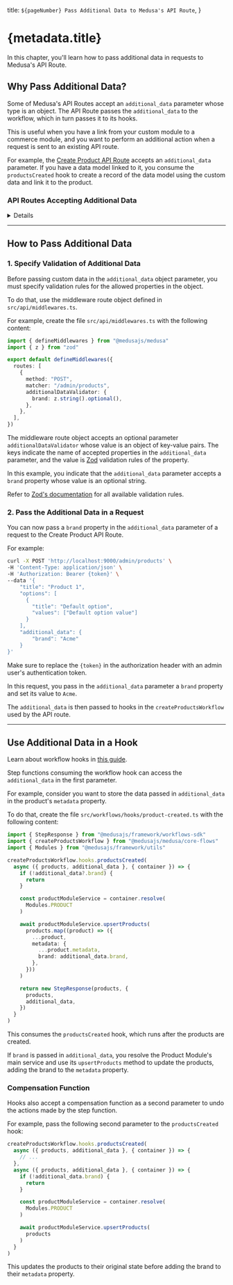 
  title: `${pageNumber} Pass Additional Data to Medusa's API Route`,
}

# {metadata.title}

In this chapter, you'll learn how to pass additional data in requests to Medusa's API Route.

## Why Pass Additional Data?

Some of Medusa's API Routes accept an `additional_data` parameter whose type is an object. The API Route passes the `additional_data` to the workflow, which in turn passes it to its hooks.

This is useful when you have a link from your custom module to a commerce module, and you want to perform an additional action when a request is sent to an existing API route.

For example, the [Create Product API Route](!api!/admin#products_postproducts) accepts an `additional_data` parameter. If you have a data model linked to it, you consume the `productsCreated` hook to create a record of the data model using the custom data and link it to the product.

### API Routes Accepting Additional Data

<Details summaryContent="API Routes List">

- Campaigns
    - [Create Campaign](!api!/admin#campaigns_postcampaigns)
    - [Update Campaign](!api!/admin#campaigns_postcampaignsid)
- Cart
    - [Create Cart](!api!/store#carts_postcarts)
    - [Update Cart](!api!/store#carts_postcartsid)
- Customers
    - [Create Customer](!api!/admin#customers_postcustomers)
    - [Update Customer](!api!/admin#customers_postcustomersid)
    - [Create Address](!api!/admin#customers_postcustomersidaddresses)
    - [Update Address](!api!/admin#customers_postcustomersidaddressesaddress_id)
- Draft Orders
    - [Create Draft Order](!api!/admin#draft-orders_postdraftorders)
- Orders
    - [Complete Orders](!api!/admin#orders_postordersidcomplete)
    - [Cancel Order's Fulfillment](!api!/admin#orders_postordersidfulfillmentsfulfillment_idcancel)
    - [Create Shipment](!api!/admin#orders_postordersidfulfillmentsfulfillment_idshipments)
    - [Create Fulfillment](!api!/admin#orders_postordersidfulfillments)
- Products
    - [Create Product](!api!/admin#products_postproducts)
    - [Update Product](!api!/admin#products_postproductsid)
    - [Create Product Variant](!api!/admin#products_postproductsidvariants)
    - [Update Product Variant](!api!/admin#products_postproductsidvariantsvariant_id)
    - [Create Product Option](!api!/admin#products_postproductsidoptions)
    - [Update Product Option](!api!/admin#products_postproductsidoptionsoption_id)
- Promotions
    - [Create Promotion](!api!/admin#promotions_postpromotions)
    - [Update Promotion](!api!/admin#promotions_postpromotionsid)

</Details>

---

## How to Pass Additional Data

### 1. Specify Validation of Additional Data

Before passing custom data in the `additional_data` object parameter, you must specify validation rules for the allowed properties in the object.

To do that, use the middleware route object defined in `src/api/middlewares.ts`.

For example, create the file `src/api/middlewares.ts` with the following content:

```ts title="src/api/middlewares.ts"
import { defineMiddlewares } from "@medusajs/medusa"
import { z } from "zod"

export default defineMiddlewares({
  routes: [
    {
      method: "POST",
      matcher: "/admin/products",
      additionalDataValidator: {
        brand: z.string().optional(),
      },
    },
  ],
})
```

The middleware route object accepts an optional parameter `additionalDataValidator` whose value is an object of key-value pairs. The keys indicate the name of accepted properties in the `additional_data` parameter, and the value is [Zod](https://zod.dev/) validation rules of the property.

In this example, you indicate that the `additional_data` parameter accepts a `brand` property whose value is an optional string.

<Note>

Refer to [Zod's documentation](https://zod.dev) for all available validation rules.

</Note>

### 2. Pass the Additional Data in a Request

You can now pass a `brand` property in the `additional_data` parameter of a request to the Create Product API Route.

For example:

```bash
curl -X POST 'http://localhost:9000/admin/products' \
-H 'Content-Type: application/json' \
-H 'Authorization: Bearer {token}' \
--data '{
    "title": "Product 1",
    "options": [
      {
        "title": "Default option",
        "values": ["Default option value"]
      }
    ],
    "additional_data": {
        "brand": "Acme"
    }
}'
```

<Note title="Tip">

Make sure to replace the `{token}` in the authorization header with an admin user's authentication token.

</Note>

In this request, you pass in the `additional_data` parameter a `brand` property and set its value to `Acme`.

The `additional_data` is then passed to hooks in the `createProductsWorkflow` used by the API route.

---

## Use Additional Data in a Hook

<Note>

Learn about workflow hooks in [this guide](../../workflows/workflow-hooks/page.mdx).

</Note>

Step functions consuming the workflow hook can access the `additional_data` in the first parameter.

For example, consider you want to store the data passed in `additional_data` in the product's `metadata` property.

To do that, create the file `src/workflows/hooks/product-created.ts` with the following content:

```ts title="src/workflows/hooks/product-created.ts"
import { StepResponse } from "@medusajs/framework/workflows-sdk"
import { createProductsWorkflow } from "@medusajs/medusa/core-flows"
import { Modules } from "@medusajs/framework/utils"

createProductsWorkflow.hooks.productsCreated(
  async ({ products, additional_data }, { container }) => {
    if (!additional_data?.brand) {
      return
    }

    const productModuleService = container.resolve(
      Modules.PRODUCT
    )

    await productModuleService.upsertProducts(
      products.map((product) => ({
        ...product,
        metadata: {
          ...product.metadata,
          brand: additional_data.brand,
        },
      }))
    )

    return new StepResponse(products, {
      products,
      additional_data,
    })
  }
)
```

This consumes the `productsCreated` hook, which runs after the products are created.

If `brand` is passed in `additional_data`, you resolve the Product Module's main service and use its `upsertProducts` method to update the products, adding the brand to the `metadata` property.

### Compensation Function

Hooks also accept a compensation function as a second parameter to undo the actions made by the step function.

For example, pass the following second parameter to the `productsCreated` hook:

```ts title="src/workflows/hooks/product-created.ts"
createProductsWorkflow.hooks.productsCreated(
  async ({ products, additional_data }, { container }) => {
    // ...
  },
  async ({ products, additional_data }, { container }) => {
    if (!additional_data.brand) {
      return
    }

    const productModuleService = container.resolve(
      Modules.PRODUCT
    )

    await productModuleService.upsertProducts(
      products
    )
  }
)
```

This updates the products to their original state before adding the brand to their `metadata` property.
